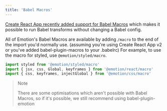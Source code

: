 ```yaml
---
title: 'Babel Macros'
---
```


[Create React App recently added support for Babel Macros](https://reactjs.org/blog/2018/10/01/create-react-app-v2.html) which makes it possible to run Babel transforms without changing a Babel config.

All of Emotion's Babel Macros are available by adding `/macro` to the end of the import you'd normally use. (assuming you're using Create React App v2 or you've added babel-plugin-macros to your .babelrc) For example, to use the macro for styled, use `@emotion/styled/macro`.

```jsx
import styled from '@emotion/styled/macro'
import { jsx, css, Global, keyframes } from '@emotion/react/macro'
import { css, keyframes, injectGlobal } from '@emotion/css/macro'
```

> Note
>
> There are some optimisations which aren't possible with Babel Macros, so if it's possible, we still recommend using babel-plugin-emotion
